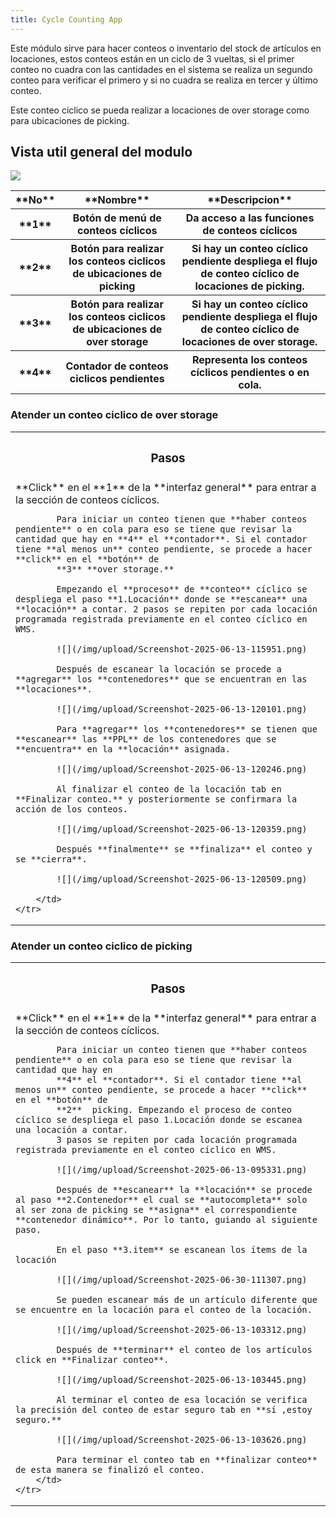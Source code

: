 ```yaml
---
title: Cycle Counting App
---
```


Este módulo sirve para hacer conteos o inventario del stock de artículos en locaciones, estos conteos están en un ciclo de 3 vueltas, si el primer conteo no cuadra con las cantidades en el sistema se realiza un segundo conteo para verificar el primero y si no cuadra se realiza en tercer y  último conteo.

Este conteo cíclico se pueda realizar a locaciones de over storage como para ubicaciones de picking.

## Vista util general del modulo

![](/img/upload/Screenshot-2025-06-13-094113.png)

<table>
    <tr>
        <th>**No**</th>
        <th>**Nombre**</th>
        <th>**Descripcion**</th>
    </tr>
    <tr>
        <th>**1**</th>
        <th>Botón de menú de conteos cíclicos</th>
        <th>Da acceso a las funciones de conteos cíclicos</th>
    </tr>
    <tr>
        <th>**2**</th>
        <th>Botón para realizar los conteos ciclicos de ubicaciones de picking</th>
        <th>Si hay un conteo cíclico pendiente despliega el flujo de conteo cíclico de locaciones de picking.</th>
    </tr>
    <tr>
        <th>**3**</th>
        <th>Botón para realizar los conteos ciclicos de ubicaciones de over storage</th>
        <th>Si hay un conteo cíclico pendiente despliega el flujo de conteo cíclico de locaciones de over storage.</th>
    </tr>
    <tr>
        <th>**4**</th>
        <th>Contador de conteos ciclicos pendientes</th>
        <th>Representa los conteos cíclicos pendientes o en cola.</th>
    </tr>
</table>

### Atender un conteo ciclico de over storage

<table>
    <tr>
        <th><h3>Pasos</h3></th>
    </tr>
    <tr>
        <td>
            **Click** en el **1** de la **interfaz general** para entrar a la sección de conteos cíclicos.

            Para iniciar un conteo tienen que **haber conteos pendiente** o en cola para eso se tiene que revisar la cantidad que hay en **4** el **contador**. Si el contador tiene **al menos un** conteo pendiente, se procede a hacer **click** en el **botón** de
            **3** **over storage.**

            Empezando el **proceso** de **conteo** cíclico se despliega el paso **1.Locación** donde se **escanea** una **locación** a contar. 2 pasos se repiten por cada locación programada registrada previamente en el conteo cíclico en WMS.

            ![](/img/upload/Screenshot-2025-06-13-115951.png)

            Después de escanear la locación se procede a **agregar** los **contenedores** que se encuentran en las **locaciones**.

            ![](/img/upload/Screenshot-2025-06-13-120101.png)

            Para **agregar** los **contenedores** se tienen que **escanear** las **PPL** de los contenedores que se **encuentra** en la **locación** asignada.

            ![](/img/upload/Screenshot-2025-06-13-120246.png)

            Al finalizar el conteo de la locación tab en **Finalizar conteo.** y posteriormente se confirmara la acción de los conteos.

            ![](/img/upload/Screenshot-2025-06-13-120359.png)

            Después **finalmente** se **finaliza** el conteo y  se **cierra**.

            ![](/img/upload/Screenshot-2025-06-13-120509.png)

        </td>
    </tr>
</table>



### Atender un conteo ciclico de picking

<table>
    <tr>
        <th><h3>Pasos</h3></th>
    </tr>
    <tr>
        <td>
            **Click** en el **1** de la **interfaz general** para entrar a la sección de conteos cíclicos.

            Para iniciar un conteo tienen que **haber conteos pendiente** o en cola para eso se tiene que revisar la cantidad que hay en
            **4** el **contador**. Si el contador tiene **al menos un** conteo pendiente, se procede a hacer **click** en el **botón** de
            **2**  picking. Empezando el proceso de conteo cíclico se despliega el paso 1.Locación donde se escanea una locación a contar.
            3 pasos se repiten por cada locación programada registrada previamente en el conteo cíclico en WMS.

            ![](/img/upload/Screenshot-2025-06-13-095331.png)

            Después de **escanear** la **locación** se procede al paso **2.Contenedor** el cual se **autocompleta** solo al ser zona de picking se **asigna** el correspondiente **contenedor dinámico**. Por lo tanto, guiando al siguiente paso.

            En el paso **3.item** se escanean los ítems de la locación

            ![](/img/upload/Screenshot-2025-06-30-111307.png)

            Se pueden escanear más de un artículo diferente que se encuentre en la locación para el conteo de la locación.

            ![](/img/upload/Screenshot-2025-06-13-103312.png)
            
            Después de **terminar** el conteo de los artículos click en **Finalizar conteo**.

            ![](/img/upload/Screenshot-2025-06-13-103445.png)

            Al terminar el conteo de esa locación se verifica la precisión del conteo de estar seguro tab en **sí ,estoy seguro.**

            ![](/img/upload/Screenshot-2025-06-13-103626.png)

            Para terminar el conteo tab en **finalizar conteo** de esta manera se finalizó el conteo.
        </td>
    </tr>
</table>